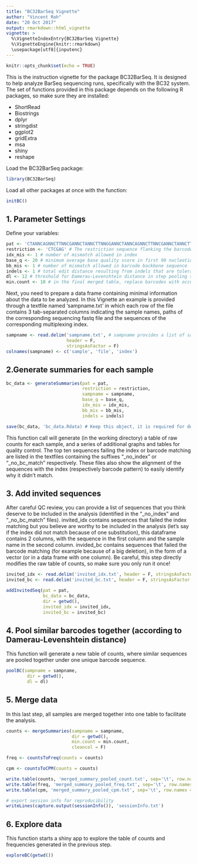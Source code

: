```yaml
---
title: "BC32BarSeq Vignette"
author: "Vincent Roh"
date: "20 Oct 2017"
output: rmarkdown::html_vignette
vignette: >
  %\VignetteIndexEntry{BC32BarSeq Vignette}
  %\VignetteEngine{knitr::rmarkdown}
  \usepackage[utf8]{inputenc}
---
```


```r
knitr::opts_chunk$set(echo = TRUE)
```

This is the instruction vignette for the package BC32BarSeq. It is designed to help analyze BarSeq sequencing runs, specifically with the BC32 system. The set of functions provided in this package depends on the following R packages, so make sure they are installed:

* ShortRead
* Biostrings
* dplyr
* stringdist
* ggplot2
* gridExtra
* msa
* shiny
* reshape

Load the BC32BarSeq package:

```r
library(BC32BarSeq)
```

Load all other packages at once with the function:

```r
initBC()
```

1. Parameter Settings
---------------------

Define your variables:

```r
pat <- 'CTANNCAGNNCTTNNCGANNCTANNCTTNNGGANNCTANNCAGNNCTTNNCGANNCTANNCTTNNGGANNCTANNCAGNN' # matching pattern (BC32)
restriction <- 'CTCGAG' # The restriction sequence flanking the barcode pattern at the 3'end
idx_mis <- 1 # number of mismatch allowed in index
base_q <- 20 # minimum average base quality score in first 90 nucleotides
bb_mis <- 1 # number of mismatch allowed in barcode backbone sequence
indels <- 1 # total edit distance resulting from indels that are tolerated for barcode matching (try to keep this low)
dl <- 12 # threshold for Damerau-Levenshtein distance in step pooling similar sequences
min.count <- 10 # in the final merged table, replace barcodes with occurence below min.count (considered as noise) with 0
```

Next, you need to prepare a data frame containing minimal information about the data to be analyzed. In this Vignette an example is provided through a textfile named 'sampname.txt' in which each row of the file contains 3 tab-separated columns indicating the sample names, paths of the corresponding sequencing fastq file and the sequences of the corresponding multiplexing index.

```r
sampname <- read.delim('sampname.txt', # sampname provides a list of sample names, matching sequencing files and multiplexing index
                       header = F,
                       stringsAsFactor = F)
colnames(sampname) <- c('sample', 'file', 'index')
```

2.Generate summaries for each sample
------------------------------------

```r
bc_data <- generateSummaries(pat = pat,
                             restriction = restriction,
                             sampname = sampname,
                             base_q = base_q,
                             idx_mis = idx_mis,
                             bb_mis = bb_mis,
                             indels = indels)

save(bc_data, 'bc_data.Rdata) # Keep this object, it is required for downstream processing!
```

This function call will generate (in the working directory) a table of raw counts for each sample, and a series of additional graphs and tables for quality control. The top ten sequences failing the index or barcode matching are listed in the textfiles containing the suffixes "_no_index" or "_no_bc_match" respectively. These files also show the alignment of the sequences with the index (respectively barcode pattern) to easily identify why it didn't match.

3. Add invited sequences
------------------------

After careful QC review, you can provide a list of sequences that you think deserve to be included in the analysis (identified in the "_no_index" and "_no_bc_match" files).
invited_idx contains sequences that failed the index matching but you believe are worthy to be included in the analysis (let's say if the index did not match because of one substitution), this dataframe contains 2 columns, with the sequence in the first column and the sample name in the second column.
invided_bc contains sequences that failed the barcode matching (for example because of a big deletion), in the form of a vector (or in a data frame with one column).
Be careful, this step directly modifies the raw table of counts, so make sure you only run it once!

```r
invited_idx <- read.delim('invited_idx.txt', header = F, stringsAsFactor = F) # format: column 1 -> sequences, column 2 -> sample name
invited_bc <- read.delim('invited_bc.txt', header = F, stringsAsFactor = F) # format: column 1 -> sequences

addInvitedSeq(pat = pat,
              bc_data = bc_data,
              dir = getwd(),
              invited_idx = invited_idx,
              invited_bc = invited_bc)
```

4. Pool similar barcodes together (according to Damerau-Levenshtein distance)
-----------------------------------------------------------------------------

This function will generate a new table of counts, where similar sequences are pooled together under one unique barcode sequence.

```r
poolBC(sampname = sampname,
        dir = getwd(),
        dl = dl)
```

5. Merge data
-------------

In this last step, all samples are merged together into one table to facilitate the analysis.

```r
counts <- mergeSummaries(sampname = sampname,
                         dir = getwd(),
                         min.count = min.count,
                         cleancol = F)

freq <- countsToFreq(counts = counts)

cpm <- countsToCPM(counts = counts)

write.table(counts, 'merged_summary_pooled_count.txt', sep='\t', row.names = F)
write.table(freq, 'merged_summary_pooled_freq.txt', sep='\t', row.names = F)
write.table(cpm, 'merged_summary_pooled_cpm.txt', sep='\t', row.names = F)

# export session info for reproducibility
writeLines(capture.output(sessionInfo()), 'sessionInfo.txt')
```

6. Explore data
---------------

This function starts a shiny app to explore the table of counts and frequencies generated in the previous step.

```r
exploreBC(getwd())
```

